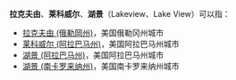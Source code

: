 '''拉克夫由'''、'''莱科威尔'''、'''湖景'''（Lakeview、Lake View）可以指：

*[[拉克夫由_(俄勒岡州)|拉克夫由 (俄勒岡州)]]，美国俄勒冈州城市
*[[莱科威尔_(阿拉巴马州)|莱科威尔 (阿拉巴马州)]]，美国阿拉巴马州城市
*[[湖景_(阿拉巴马州)|湖景 (阿拉巴马州)]]，美国阿拉巴马州城市
*[[湖景_(南卡罗来纳州)|湖景 (南卡罗来纳州)]]，美国南卡罗来纳州城市

{{Disambig|Cat=四字消歧义}}